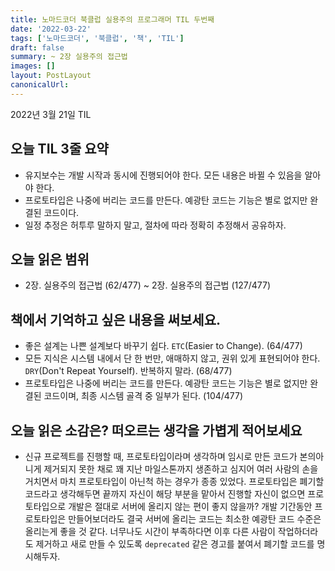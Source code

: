 ```yaml
---
title: 노마드코더 북클럽 실용주의 프로그래머 TIL 두번째
date: '2022-03-22'
tags: ['노마드코더', '북클럽', '책', 'TIL']
draft: false
summary: ~ 2장 실용주의 접근법
images: []
layout: PostLayout
canonicalUrl:
---
```


2022년 3월 21일 TIL

## 오늘 TIL 3줄 요약

- 유지보수는 개발 시작과 동시에 진행되어야 한다. 모든 내용은 바뀔 수 있음을 알아야 한다.
- 프로토타입은 나중에 버리는 코드를 만든다. 예광탄 코드는 기능은 별로 없지만 완결된 코드이다.
- 일정 추정은 허투루 말하지 말고, 절차에 따라 정확히 추정해서 공유하자.

## 오늘 읽은 범위

- 2장. 실용주의 접근법 (62/477) ~ 2장. 실용주의 접근법 (127/477)

## 책에서 기억하고 싶은 내용을 써보세요.

- 좋은 설계는 나쁜 설계보다 바꾸기 쉽다. `ETC`(Easier to Change). (64/477)
- 모든 지식은 시스템 내에서 단 한 번만, 애매하지 않고, 권위 있게 표현되어야 한다. `DRY`(Don't Repeat Yourself). 반복하지 말라. (68/477)
- 프로토타입은 나중에 버리는 코드를 만든다. 예광탄 코드는 기능은 별로 없지만 완결된 코드이며, 최종 시스템 골격 중 일부가 된다. (104/477)

## 오늘 읽은 소감은? 떠오르는 생각을 가볍게 적어보세요

- 신규 프로젝트를 진행할 때, 프로토타입이라며 생각하며 임시로 만든 코드가 본의아니게 제거되지 못한 채로 꽤 지난 마일스톤까지 생존하고 심지어 여러 사람의 손을 거치면서 마치 프로토타입이 아닌척 하는 경우가 종종 있었다. 프로토타입은 폐기할 코드라고 생각해두면 끝까지 자신이 해당 부분을 맡아서 진행할 자신이 없으면 프로토타입으로 개발은 절대로 서버에 올리지 않는 편이 좋지 않을까? 개발 기간동안 프로토타입은 만들어보더라도 결국 서버에 올리는 코드는 최소한 예광탄 코드 수준은 올리는게 좋을 것 같다. 너무나도 시간이 부족하다면 이후 다른 사람이 작업하더라도 제거하고 새로 만들 수 있도록 `deprecated` 같은 경고를 붙여서 폐기할 코드를 명시해두자.
